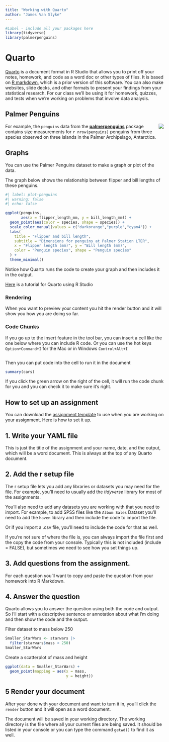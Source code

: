 ```yaml
---
title: "Working with Quarto"
author: "James Van Slyke"
---
```


```r
#Label - include all your packages here
library(tidyverse)
library(palmerpenguins)
```

# Quarto

[Quarto](https://quarto.org/) is a document format in R Studio that allows you to print off your notes, homework, and code as a word doc or other types of files. It is based on [R markdown](https://rmarkdown.rstudio.com/), which is a prior version of this software. You can also make websites, slide decks, and other formats to present your findings from your statistical research. For our class we'll be using it for homework, quizzes, and tests when we're working on problems that involve data analysis.

## Palmer Penguins

![](https://raw.githubusercontent.com/quarto-dev/quarto-web/main/docs/get-started/hello/rstudio/lter_penguins.png){style="float:right;" fig-alt="Illustration of three species of Palmer Archipelago penguins: Chinstrap, Gentoo, and Adelie. Artwork by @allison_horst." width="401;" fig-align="left"}

For example, the `penguins` data from the [**palmerpenguins**](https://allisonhorst.github.io/palmerpenguins "palmerpenguins R package") package contains size measurements for `r nrow(penguins)` penguins from three species observed on three islands in the Palmer Archipelago, Antarctica.

## Graphs

You can use the Palmer Penguins dataset to make a graph or plot of the data.

The graph below shows the relationship between flipper and bill lengths of these penguins.

```r
#| label: plot-penguins
#| warning: false
#| echo: false

ggplot(penguins, 
       aes(x = flipper_length_mm, y = bill_length_mm)) +
  geom_point(aes(color = species, shape = species)) +
  scale_color_manual(values = c("darkorange","purple","cyan4")) +
  labs(
    title = "Flipper and bill length",
    subtitle = "Dimensions for penguins at Palmer Station LTER",
    x = "Flipper length (mm)", y = "Bill length (mm)",
    color = "Penguin species", shape = "Penguin species"
  ) +
  theme_minimal()
```

Notice how Quarto runs the code to create your graph and then includes it in the output.

[Here](https://quarto.org/docs/get-started/hello/rstudio.html) is a tutorial for Quarto using R Studio

### Rendering

When you want to preview your content you hit the render button and it will show you how you are doing so far.

### Code Chunks

If you go up to the insert feature in the tool bar, you can insert a cell like the one below where you can include R code. Or you can use the hot keys `Option+Command+I` for the Mac or in Windows `Control+Alt+I`

```r

```

Then you can put code into the cell to run it in the document

```r
summary(cars)
```

If you click the green arrow on the right of the cell, it will run the code chunk for you and you can check it to make sure it's right.

## How to set up an assignment

You can download the [assignment template](https://jvanster.github.io/Assignment%20Template.qmd) to use when you are working on your assignment. Here is how to set it up.

## 1. Write your YAML file

This is just the title of the assignment and your name, date, and the output, which will be a word document. This is always at the top of any Quarto document.

## 2. Add the r setup file

The r setup file lets you add any libraries or datasets you may need for the file. For example, you'll need to usually add the *tidyverse* library for most of the assignments.

You'll also need to add any datasets you are working with that you need to import. For example, to add SPSS files like the `Album Sales` Dataset you'll need to add the `haven` library and then include the code to import the file.

Or if you import a .csv file, you'll need to include the code for that as well.

If you're not sure of where the file is, you can always import the file first and the copy the code from your console. Typically this is not included (include = FALSE), but sometimes we need to see how you set things up.

## 3. Add questions from the assignment.

For each question you'll want to copy and paste the question from your homework into R Markdown.

## 4. Answer the question

Quarto allows you to answer the question using both the code and output. So I'll start with a descriptive sentence or annotation about what I'm doing and then show the code and the output.

Filter dataset to mass below 250

```r
Smaller_StarWars <- starwars |>
  filter(starwars$mass < 250)
Smaller_StarWars
```

Create a scatterplot of mass and height

```r
ggplot(data = Smaller_StarWars) +
  geom_point(mapping = aes(x = mass, 
                           y = height))
```

## 5 Render your document

After your done with your document and want to turn it in, you'll click the `render` button and it will open as a word document.

The document will be saved in your working directory. The working directory is the file where all your current files are being saved. It should be listed in your console or you can type the command `getwd()` to find it as well.
